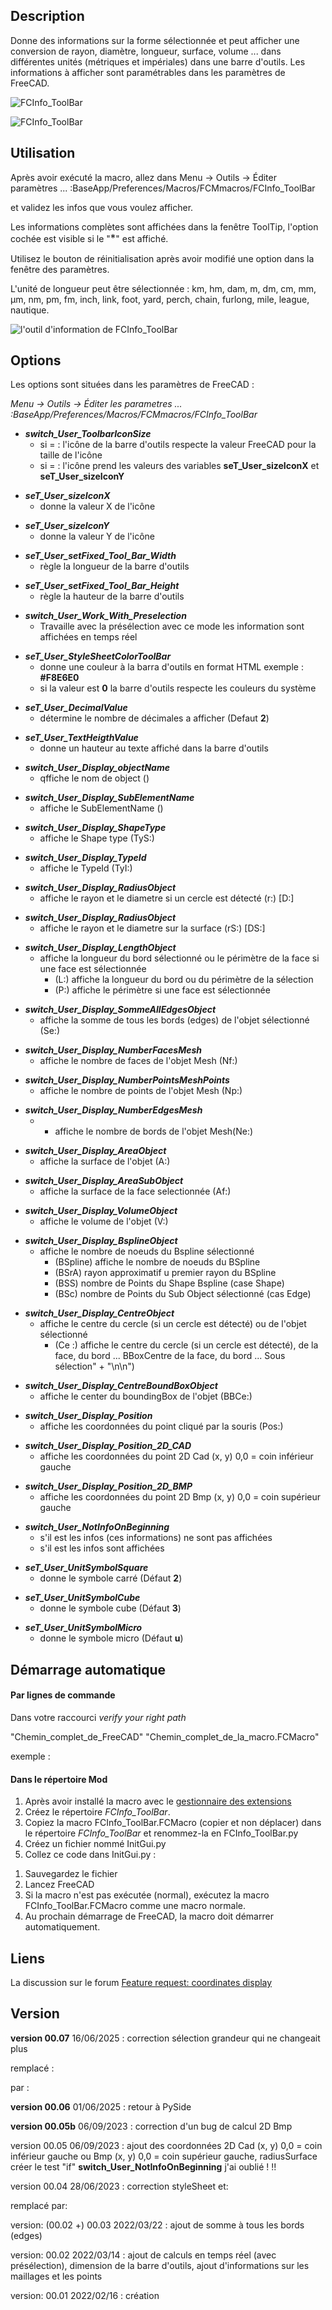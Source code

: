 <languages/>

{{Macro/fr
|Name=Macro FCCInfo ToolBar
|Name/fr=Macro FCCInfo ToolBar
|Icon=FCInfoToolBar.png
|Description=Donne des informations en temps réel sur la forme sélectionnée et peut afficher une conversion de rayon, diamètre, longueur, surface, volume... dans différentes unités (métriques et impériales) dans une barre d'outils. Les informations à afficher sont paramétrables dans les paramètres de FreeCAD.
|Author=Mario52
|Version=00.07
|Date=2025/06/16
|FCVersion=0.18 et plus
|Download=[https://wiki.freecad.org/images/9/9d/FCInfoToolBar.png Icône de la barre d'outils]
|SeeAlso=[[Arch_Survey/fr|Arch Prendre des cotes]], [[Macro_FCInfo/fr|Macro FCInfo]], [[Macro_FCInfoGlass/fr|Macro FCInfoGlass]]
}}

==Description==

Donne des informations sur la forme sélectionnée et peut afficher une conversion de rayon, diamètre, longueur, surface, volume ... dans différentes unités (métriques et impériales) dans une barre d'outils. Les informations à afficher sont paramétrables dans les paramètres de FreeCAD.

{{Codeextralink|https://gist.githubusercontent.com/mario52a/e382adbe41747788ad15a18eb206a872/raw/2fbf7ea13a1c2f8af616d7368e43f188334e4559/FCInfo_ToolBar.FCMacro}}

[[Image:Macro_FCInfo_ToolBar_00.png|FCInfo_ToolBar]]
{{Caption|FCInfo ToolBar}}

[[File:FCInfo_ToolBar_Animate01.gif|FCInfo_ToolBar]]
{{Caption|FCInfo ToolBar en action}}

<span id="Usage"></span>
==Utilisation==

Après avoir exécuté la macro, allez dans Menu → Outils → Éditer paramètres ... :BaseApp/Preferences/Macros/FCMmacros/FCInfo_ToolBar

et validez les infos que vous voulez afficher.

Les informations complètes sont affichées dans la fenêtre ToolTip, l'option cochée est visible si le "<big>*</big>" est affiché.

Utilisez le bouton de réinitialisation après avoir modifié une option dans la fenêtre des paramètres.

L'unité de longueur peut être sélectionnée :
km, hm, dam, m, dm, cm, mm, µm, nm, pm, fm, inch, link, foot, yard, perch, chain, furlong, mile, league, nautique.

[[Image:Macro_FCInfo_ToolBar_01.png|l'outil d'information de FCInfo_ToolBar]]
{{Caption|l'outil d'information de FCInfo_ToolBar}}

==Options==

Les options sont situées dans les paramètres de FreeCAD :

''Menu → Outils → Éditer les parametres ... :BaseApp/Preferences/Macros/FCMmacros/FCInfo_ToolBar'' 

*'''''switch_User_ToolbarIconSize'''''
** si = {{FALSE}} : l'icône de la barre d'outils respecte la valeur FreeCAD pour la taille de l'icône
** si = {{TRUE}} : l'icône prend les valeurs des variables '''seT_User_sizeIconX''' et '''seT_User_sizeIconY'''

*'''''seT_User_sizeIconX'''''
**donne la valeur X de l'icône

*'''''seT_User_sizeIconY'''''
**donne la valeur Y de l'icône

*'''''seT_User_setFixed_Tool_Bar_Width'''''
**règle la longueur de la barre d'outils

*'''''seT_User_setFixed_Tool_Bar_Height'''''
**règle la hauteur de la barre d'outils

*'''''switch_User_Work_With_Preselection'''''
**Travaille avec la présélection avec ce mode les information sont affichées en temps réel

*'''''seT_User_StyleSheetColorToolBar'''''
**donne une couleur à la barra d'outils en format HTML exemple : '''#F8E6E0'''
**si la valeur est '''0''' la barre d'outils respecte les couleurs du système 

*'''''seT_User_DecimalValue'''''
**détermine le nombre de décimales a afficher (Defaut '''2''')

*'''''seT_User_TextHeigthValue'''''
**donne un hauteur au texte affiché dans la barre d'outils

*'''''switch_User_Display_objectName'''''
** qffiche le nom de object ()

*'''''switch_User_Display_SubElementName'''''
**affiche le SubElementName ()

*'''''switch_User_Display_ShapeType'''''
**affiche le Shape type (TyS:)

*'''''switch_User_Display_TypeId'''''
**affiche le TypeId (TyI:)

*'''''switch_User_Display_RadiusObject'''''
**affiche le rayon et le diametre si un cercle est détecté (r:) [D:]

*'''''switch_User_Display_RadiusObject'''''
**affiche le rayon et le diametre sur la surface (rS:) [DS:]

*'''''switch_User_Display_LengthObject'''''
**affiche la longueur du bord sélectionné ou le périmètre de la face si une face est sélectionnée
***(L:) affiche la longueur du bord ou du périmètre de la sélection
***(P:) affiche le périmètre si une face est sélectionnée

*'''''switch_User_Display_SommeAllEdgesObject'''''
**affiche la somme de tous les bords (edges) de l'objet sélectionné (Se:)

*'''''switch_User_Display_NumberFacesMesh'''''
**affiche le nombre de faces de l'objet Mesh (Nf:)

*'''''switch_User_Display_NumberPointsMeshPoints'''''
**affiche le nombre de points de l'objet Mesh (Np:)

*'''''switch_User_Display_NumberEdgesMesh'''''
****affiche le nombre de bords de l'objet Mesh(Ne:)

*'''''switch_User_Display_AreaObject'''''
**affiche la surface de l'objet (A:)

*'''''switch_User_Display_AreaSubObject'''''
**affiche la surface de la face selectionnée (Af:)

*'''''switch_User_Display_VolumeObject'''''
**affiche le volume de l'objet (V:)

*'''''switch_User_Display_BsplineObject'''''
**affiche le nombre de noeuds du Bspline sélectionné
***(BSpline) affiche le nombre de noeuds du BSpline
***(BSrA) rayon approximatif u premier rayon du BSpline
***(BSS) nombre de Points du Shape  Bspline (case Shape)
***(BSc) nombre de Points du Sub Object sélectionné (cas Edge)

*'''''switch_User_Display_CentreObject'''''
**affiche le centre du cercle (si un cercle est détecté) ou de l'objet sélectionné
***(Ce :) affiche le centre du cercle (si un cercle est détecté), de la face, du bord ... BBoxCentre de la face, du bord ... Sous sélection" + "\n\n")

*'''''switch_User_Display_CentreBoundBoxObject'''''
**affiche le center du boundingBox de l'objet (BBCe:)

*'''''switch_User_Display_Position'''''
**affiche les coordonnées du point cliqué par la souris (Pos:)

*'''''switch_User_Display_Position_2D_CAD'''''
**affiche les coordonnées du point 2D Cad (x, y) 0,0 = coin inférieur gauche

*'''''switch_User_Display_Position_2D_BMP'''''
**affiche les coordonnées du point 2D Bmp (x, y) 0,0 = coin supérieur gauche

*'''''switch_User_NotInfoOnBeginning'''''
**s'il est {{FALSE}} les infos (ces informations) ne sont pas affichées
**s'il est {{TRUE}} les infos sont affichées

*'''''seT_User_UnitSymbolSquare'''''
**donne le symbole carré (Défaut '''2''')

*'''''seT_User_UnitSymbolCube'''''
**donne le symbole cube (Défaut '''3''')

*'''''seT_User_UnitSymbolMicro'''''
**donne le symbole micro (Défaut '''u''')

<span id="For_automatic_Run"></span>
==Démarrage automatique==

<span id="in_command_line"></span>
====Par lignes de commande====

Dans votre raccourci ''verify your right path''

"Chemin_complet_de_FreeCAD" "Chemin_complet_de_la_macro.FCMacro"

exemple :

{{Code|code=
"C:/FreeCAD_0.20.26858_Win-LPv12.5.4_vc17.x-x86-64/bin/FreeCAD.exe" "C:/Users/User/AppData/Roaming/FreeCAD/Macro/FCInfo_ToolBar.FCMacro"
}}

<span id="in_Mod_directory"></span>
====Dans le répertoire Mod====

#Après avoir installé la macro avec le [[Std_AddonMgr/fr|gestionnaire des extensions]]
#Créez le répertoire ''FCInfo_ToolBar''.
#Copiez la macro FCInfo_ToolBar.FCMacro (copier et non déplacer) dans le répertoire ''FCInfo_ToolBar'' et renommez-la en FCInfo_ToolBar.py
#Créez un fichier nommé InitGui.py
#Collez ce code dans InitGui.py :

{{Code|code=
#### FC Version: 0.1 #16/02/2022
#### Mario52
#### FCInfo_ToolBar : mini FCInfo ####
#
import importlib
from importlib import reload
import FreeCAD, FreeCADGui
App = FreeCAD
Gui = FreeCADGui

<!--T:46-->
switch_User_NotRunAuto = FreeCAD.ParamGet("User parameter:BaseApp/Preferences/Macros/FCMmacros/FCInfo_ToolBar").GetBool("switch_User_NotRunAuto")
## switch_User_NotRunAuto 0 (False) = run the macro in begin
## switch_User_NotRunAuto 1 (True)  = not run automatic the macro

<!--T:47-->
if switch_User_NotRunAuto == False:
    import FCInfo_ToolBar
    #reload(FCInfo_ToolBar)
    FreeCAD.ParamGet("User parameter:BaseApp/Preferences/Macros/FCMmacros/FCInfo_ToolBar").SetBool("switch_User_NotRunAuto", False)
    #FreeCAD.Console.PrintMessage("InitGui Ok FCInfo_ToolBar" + "\n")
}}

#Sauvegardez le fichier
#Lancez FreeCAD
#Si la macro n'est pas exécutée (normal), exécutez la macro FCInfo_ToolBar.FCMacro comme une macro normale.
#Au prochain démarrage de FreeCAD, la macro doit démarrer automatiquement.

<span id="Link"></span>
==Liens==

La discussion sur le forum [https://forum.freecadweb.org/viewtopic.php?f=8&t=66294 Feature request: coordinates display]

==Version==

'''version 00.07''' 16/06/2025 : correction sélection grandeur qui ne changeait plus 

remplacé :

{{Code|code=
    QtCore.QObject.connect(comboBox_ToolBar, QtCore.SIGNAL("currentIndexChanged(QString)"), SIGNAL_comboBox_Changed)
}}

par :

{{Code|code=
    comboBox_ToolBar.currentTextChanged.connect(SIGNAL_comboBox_Changed)
}}

'''version 00.06''' 01/06/2025 : retour à PySide

'''version 00.05b''' 06/09/2023 : correction d'un bug de calcul 2D Bmp

<div class="mw-translate-fuzzy">
version 00.05 06/09/2023 : ajout des coordonnées 2D Cad (x, y) 0,0 = coin inférieur gauche ou Bmp (x, y) 0,0 = coin supérieur gauche, radiusSurface<br>créer le test "if" '''switch_User_NotInfoOnBeginning''' j'ai oublié ! !!
</div>

<div class="mw-translate-fuzzy">
version 00.04 28/06/2023 : correction styleSheet et:
</div>

{{Code|code=
                        sommeEdgesSTR = str(sommeEdges)
}}
remplacé par:
{{Code|code=
                        sommeEdgesSTR = str(round(sommeEdges * uniteM, seT_User_DecimalValue)) + " " + uniteMs
}}

<div class="mw-translate-fuzzy">
version: (00.02 +) 00.03 2022/03/22 : ajout de somme à tous les bords (edges)
</div>

<div class="mw-translate-fuzzy">
version: 00.02 2022/03/14 : ajout de calculs en temps réel (avec présélection), dimension de la barre d'outils, ajout d'informations sur les maillages et les points
</div>

<div class="mw-translate-fuzzy">
version: 00.01 2022/02/16 : création
</div>